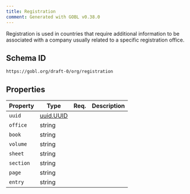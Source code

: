 ```yaml
---
title: Registration
comment: Generated with GOBL v0.38.0
---
```


Registration is used in countries that require additional information to be associated with a company usually related to a specific registration office.

## Schema ID

`https://gobl.org/draft-0/org/registration`

## Properties

| Property  | Type                            | Req. | Description |
|-----------|---------------------------------|------|-------------|
| `uuid`    | [uuid.UUID](/draft-0/uuid/uuid) |      |             |
| `office`  | string                          |      |             |
| `book`    | string                          |      |             |
| `volume`  | string                          |      |             |
| `sheet`   | string                          |      |             |
| `section` | string                          |      |             |
| `page`    | string                          |      |             |
| `entry`   | string                          |      |             |

